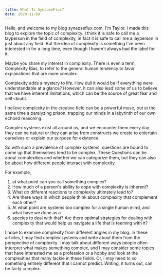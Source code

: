 ```yaml
---
title: What Is SynapseFlux?
date: 2020-11-09
---
```


Hello, and welcome to my blog synapseflux.com. I'm Taylor. I made this blog to explore
the topic of complexity. I think it is safe to call me a layperson in the field of 
complexity, in fact it is safe to call me a layperson in just about any field. 
But the idea of complexity is something I've been interested in for a long time, 
even though I haven't always had the label for it.

Maybe you share my interest in complexity. There is even a term, Complexity Bias, to
refer to the general human tendency to favor explanations that are more complex.

Complexity adds a mystery to life. How dull it would be if everything were understandable
at a glance? However, it can also lead some of us to believe that we have inherent 
limitations, which can be the source of great fear and self-doubt. 

I believe complexity in the creative field can be a powerful muse, but at the same 
time a paralyzing prison, trapping our minds in a labyrinth of our own echoed reasoning.

Complex systems exist all around us, and we encounter them every day. they can be 
natural or they can arise from constructs we create to entertain ourselves or explain our 
purpose for existence. 

So with such a prevalence of complex systems, questions are bound to come up that themselves
tend to be complex. These Questions can be about complexities and whether we can categorize them,
but they can also be about how different people interact with complexity. 

For example, 
<ol>
    <li>at what point can you call something complex?</li>
    <li> How much of a person's ability to cope with complexity is inherent? </li>
    <li> What do different reactions to complexity ultimately lead to?</li> 
    <li> Are there ways in which people think about complexity that complement each other?</li>
    <li>At what point are systems too complex for a single human mind, and what have we done as a </li>
    <li>species to deal with that? Are there optimal strategies for dealing with complexity that would 
    help us navigate a life that is teeming with it?</li>
</ol>

I hope to examine complexity from different angles in my blog. In these articles, I may
find complex systems and write about them from the perspective of complexity. 
I may talk about different ways people often interpret what makes something complex, 
and I may consider some topics that have interested me as a profession or a hobby and 
look at the complexities that many tackle in these fields. Or, I may need to so something
entirely different that I cannot predict. Writing, it turns out, can be fairly complex.





